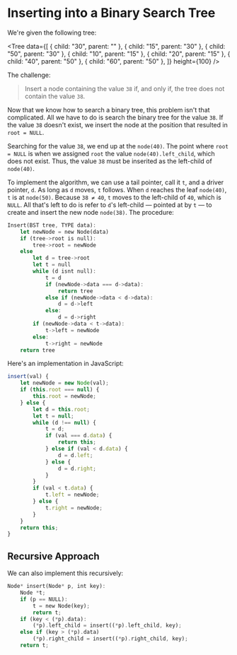 
# Inserting into a Binary Search Tree

We're given the following tree:

<Tree
	data={[
		{ child: "30", parent: "" },
		{ child: "15", parent: "30" },
		{ child: "50", parent: "30" },
		{ child: "10", parent: "15" },
		{ child: "20", parent: "15" },
		{ child: "40", parent: "50" },
		{ child: "60", parent: "50" },
	]}
	height={100}
/>

The challenge:

> Insert a node containing the value `38` if, and only if, the tree does
> not contain the value `38`.

Now that we know how to search a binary tree, this problem isn't that
complicated. All we have to do is search the binary tree for the value
`38`. If the value `38` doesn't exist, we insert the node at the position
that resulted in `root = NULL`.

Searching for the value `38`, we end up at the `node(40)`. The point where
`root = NULL` is when we assigned `root` the value `node(40).left_child`,
which does not exist. Thus, the value `38` must be inserited as the
left-child of `node(40)`.

To implement the algorithm, we can use a tail pointer, call it `t`, and a
driver pointer, `d`. As long as `d` moves, `t` follows. When `d` reaches
the leaf `node(40)`, `t` is at `node(50)`. Because `38 ≠ 40`, `t` moves to
the left-child of `40`, which is `NULL`. All that's left to do is refer to
`d`'s left-child &mdash; pointed at by `t` &mdash; to create and insert the
new node `node(38)`. The procedure:

```rust
Insert(BST tree, TYPE data):
	let newNode = new Node(data)
	if (tree->root is null):
		tree->root = newNode
	else
		let d = tree->root
		let t = null
		while (d isnt null):
			t = d
			if (newNode->data === d->data):
				return tree
			else if (newNode->data < d->data):
				d = d->left
			else:
				d = d->right
		if (newNode->data < t->data):
			t->left = newNode
		else:
			t->right = newNode
	return tree
```

Here's an implementation in JavaScript:

```javascript
insert(val) {
	let newNode = new Node(val);
	if (this.root === null) {
		this.root = newNode;
	} else {
		let d = this.root;
		let t = null;
		while (d !== null) {
			t = d;
			if (val === d.data) {
				return this;
			} else if (val < d.data) {
				d = d.left;
			} else {
				d = d.right;
			}
		}
		if (val < t.data) {
			t.left = newNode;
		} else {
			t.right = newNode;
		}
	}
	return this;
}
```

## Recursive Approach

We can also implement this recursively:

```rust
Node* insert(Node* p, int key):
	Node *t;
	if (p == NULL):
		t = new Node(key);
		return t;
	if (key < (*p).data):
		(*p).left_child = insert((*p).left_child, key);
	else if (key > (*p).data)
		(*p).right_child = insert((*p).right_child, key);
	return t;

```
